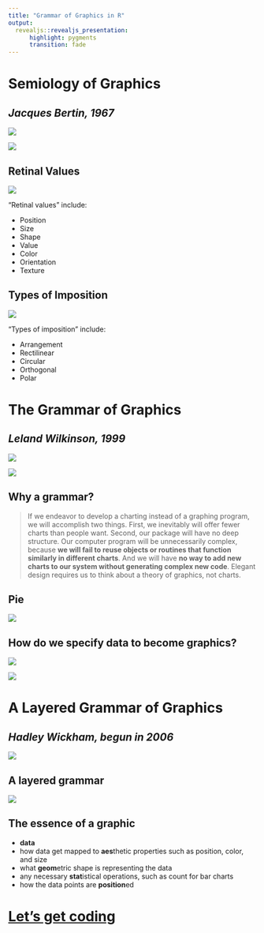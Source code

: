 ```yaml
---
title: "Grammar of Graphics in R"
output:
  revealjs::revealjs_presentation:
      highlight: pygments
      transition: fade
---
```


# Semiology of Graphics

## *Jacques Bertin, 1967*

![](./images/bertin.jpg)

![](./images/bertin-cover.jpg)


## Retinal Values

![](./images/bertin-variables.jpg)

"Retinal values" include:

  * Position
  * Size
  * Shape
  * Value
  * Color
  * Orientation
  * Texture

## Types of Imposition

![](./images/bertin-imposition.jpg)

"Types of imposition" include:

  * Arrangement
  * Rectilinear
  * Circular
  * Orthogonal
  * Polar


# The Grammar of Graphics

## *Leland Wilkinson, 1999*

![](./images/wilkinson.jpg)

![](./images/wilkinson-cover.jpg)

## Why a grammar?

> If we endeavor to develop a charting instead of a graphing program, we will accomplish two things. First, we inevitably will offer fewer charts than people want. Second, our package will have no deep structure. Our computer program will be unnecessarily complex, because **we will fail to reuse objects or routines that function similarly in different charts**. And we will have **no way to add new charts to our system without generating complex new code**. Elegant design requires us to think about a theory of graphics, not charts.

## Pie

![](./images/pie.jpg)

## How do we specify data to become graphics?

![](./images/wilkinson-pie-1.jpg)

![](./images/wilkinson-pie-8.jpg)


# A Layered Grammar of Graphics

## *Hadley Wickham, begun in 2006*

![](./images/hadley.jpg)

## A layered grammar

![](./images/hadley-wilkinson.png)

## The essence of a graphic

  * **data**
  * how data get mapped to **aes**thetic properties such as position, color, and size
  * what **geom**etric shape is representing the data
  * any necessary **stat**istical operations, such as count for bar charts
  * how the data points are **position**ed

# [Let's get coding](https://houstonusers.github.io/intro-to-ggplot2/workshop.nb)
